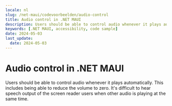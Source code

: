 ```yaml
---
locale: nl
slug: /net-maui/codevoorbeelden/audio-control
title: Audio control in .NET MAUI
description: Users should be able to control audio whenever it plays automatically.
keywords: [.NET MAUI, accessibility, code sample]
date: 2024-05-03
last_update:
  date: 2024-05-03
---
```


# Audio control in .NET MAUI

Users should be able to control audio whenever it plays automatically. This includes being able to reduce the volume to zero. It's difficult to hear speech output of the screen reader users when other audio is playing at the same time.

<CodeSample id="media-audio-control" platform="net-maui" locale="en"/>

